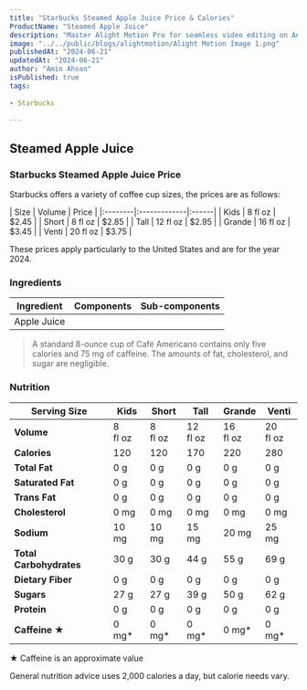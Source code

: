 ```yaml
---
title: "Starbucks Steamed Apple Juice Price & Calories"
ProductName: "Steamed Apple Juice" 
description: "Master Alight Motion Pro for seamless video editing on Android, iOS, and Tablets with our ultimate guide, unlocking advanced features and elevating your skills in 2024!"
image: "../../public/blogs/alightmotion/Alight Motion Image 1.png"
publishedAt: "2024-06-21"
updatedAt: "2024-06-21"
author: "Amin Ahsan"
isPublished: true
tags:
 
- Starbucks
      
---
```

 
## Steamed Apple Juice 

### Starbucks Steamed Apple Juice Price

Starbucks offers a variety of coffee cup sizes, the prices are as follows:

<div style={{width:"300px"}}>
| Size    | Volume       | Price |
|:--------|:-------------|:------|
| Kids    | 8 fl oz      | $2.45 |
| Short   | 8 fl oz      | $2.85 |
| Tall    | 12 fl oz     | $2.95 |
| Grande  | 16 fl oz     | $3.45 |
| Venti   | 20 fl oz     | $3.75 |
</div>

These prices apply particularly to the United States and are for the year 2024.

### Ingredients
| Ingredient               | Components                         | Sub-components         |
|--------------------------|------------------------------------|------------------------|
| Apple Juice              |                                    |                        |

> A standard 8-ounce cup of Café Americano contains only five calories and 75 mg of caffeine. The amounts of fat, cholesterol, and sugar are negligible.

### Nutrition

| Serving Size      | Kids        | Short       | Tall        | Grande      | Venti       |
|-------------------|-------------|-------------|-------------|-------------|-------------|
| **Volume**        |8 <br/> fl oz|8 <br/> fl oz|12 <br/>fl oz|16 <br/>fl oz|20 <br/>fl oz|
| **Calories**      | 120         | 120         | 170         | 220         | 280         |
| **Total Fat**     | 0 g         | 0 g         | 0 g         | 0 g         | 0 g         |
| **Saturated Fat** | 0 g         | 0 g         | 0 g         | 0 g         | 0 g         |
| **Trans Fat**     | 0 g         | 0 g         | 0 g         | 0 g         | 0 g         |
| **Cholesterol**   | 0 mg        | 0 mg        | 0 mg        | 0 mg        | 0 mg        |
| **Sodium**        | 10 mg       | 10 mg       | 15 mg       | 20 mg       | 25 mg       |
| **Total Carbohydrates** | 30 g  | 30 g        | 44 g        | 55 g        | 69 g        |
| **Dietary Fiber** | 0 g         | 0 g         | 0 g         | 0 g         | 0 g         |
| **Sugars**        | 27 g        | 27 g        | 39 g        | 50 g        | 62 g        |
| **Protein**       | 0 g         | 0 g         | 0 g         | 0 g         | 0 g         |
| **Caffeine ★**    | 0 mg*       | 0 mg*       | 0 mg*       | 0 mg*       | 0 mg*       |


★ Caffeine is an approximate value

General nutrition advice uses 2,000 calories a day, but calorie needs vary. 